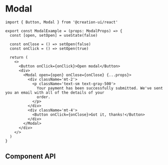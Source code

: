 

# Modal

```tsx copy
import { Button, Modal } from '@creation-ui/react'

export const ModalExample = (props: ModalProps) => {
  const [open, setOpen] = useState(false)

  const onClose = () => setOpen(false)
  const onClick = () => setOpen(true)

  return (
    <>
      <Button onClick={onClick}>Open modal</Button>
      <div>
        <Modal open={open} onClose={onClose} {...props}>
          <div className='mt-2'>
            <p className='text-sm text-gray-500'>
              Your payment has been successfully submitted. We've sent you an email with all of the details of your
              order.
            </p>
          </div>
          <div className='mt-4'>
            <Button onClick={onClose}>Got it, thanks!</Button>
          </div>
        </Modal>
      </div>
    </>
  )
}
```

<Container>
  <ModalExample />
</Container>

## Component API

<PropsTable properties={properties} name='Modal' description='Modal component props.' />
<PropsTable properties={properties} name='Modal.Title' description='Modal.Title component props.' />

